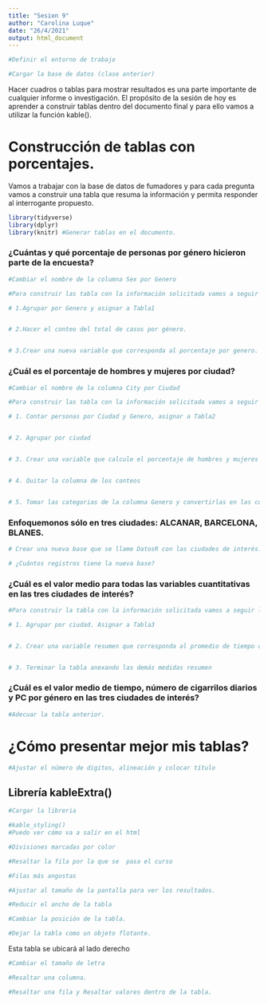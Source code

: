 ```yaml
---
title: "Sesion 9"
author: "Carolina Luque"
date: "26/4/2021"
output: html_document
---
```


```r
#Definir el entorno de trabajo

```

```r
#Cargar la base de datos (clase anterior)

```

Hacer cuadros o tablas para mostrar resultados es una parte importante de cualquier informe o investigación. El propósito de la sesión de hoy es aprender a construir tablas dentro del documento final y para ello vamos a utilizar la función kable().


# Construcción de tablas con porcentajes.

Vamos a trabajar con la base de datos de fumadores y para cada pregunta vamos a construir una tabla que resuma la información y permita responder al interrogante propuesto.

```r
library(tidyverse)
library(dplyr)
library(knitr) #Generar tablas en el documento.
```

### ¿Cuántas y qué porcentaje de personas por género hicieron parte de la encuesta?


```r
#Cambiar el nombre de la columna Sex por Genero

```


```r
#Para construir las tabla con la información solicitada vamos a seguir los siguientes pasos:

# 1.Agrupar por Genero y asignar a Tabla1


# 2.Hacer el conteo del total de casos por género.


# 3.Crear una nueva variable que corresponda al porcentaje por genero.


```




### ¿Cuál es el porcentaje de hombres y mujeres por ciudad?

```r
#Cambiar el nombre de la columna City por Ciudad

```


```r
#Para construir las tabla con la información solicitada vamos a seguir los siguientes pasos:

# 1. Contar personas por Ciudad y Genero, asignar a Tabla2


# 2. Agrupar por ciudad


# 3. Crear una variable que calcule el porcentaje de hombres y mujeres por ciudad.


# 4. Quitar la columna de los conteos 


# 5. Tomar las categorias de la columna Genero y convertirlas en las columnas indicando el porcentaje en cada caso


```



### Enfoquemonos sólo en tres ciudades: ALCANAR, BARCELONA, BLANES.

```r
# Crear una nueva base que se llame DatosR con las ciudades de interés.


```

```r
# ¿Cuántos registros tiene la nueva base?

```

### ¿Cuál es el valor medio para todas las variables cuantitativas en las tres ciudades de interés?

```r
#Para construir la tabla con la información solicitada vamos a seguir los siguientes pasos:

# 1. Agrupar por ciudad. Asignar a Tabla3


# 2. Crear una variable resumen que corresponda al promedio de tiempo que llevan fumando las personas en cada ciudad.


# 3. Terminar la tabla anexando las demás medidas resumen

```


### ¿Cuál es el valor medio de tiempo, número de cigarrilos diarios y PC por género en las tres ciudades de interés?

```r
#Adecuar la tabla anterior. 


```

# ¿Cómo presentar mejor mis tablas?

```r
#Ajustar el número de digitos, alineación y colocar título

```

## Librería kableExtra()

```r
#Cargar la libreria

```


```r
#kable_styling()
#Puedo ver cómo va a salir en el html

```

```r
#Divisiones marcadas por color

```

```r
#Resaltar la fila por la que se  pasa el curso

```


```r
#Filas más angostas

```

```r
#Ajustar al tamaño de la pantalla para ver los resultados.

```


```r
#Reducir el ancho de la tabla

```

```r
#Cambiar la posición de la tabla.

```


```r
#Dejar la tabla como un objeto flotante.

```

Esta tabla se ubicará al lado derecho

```r
#Cambiar el tamaño de letra 

```

```r
#Resaltar una columna.

```

```r
#Resaltar una fila y Resaltar valores dentro de la tabla.

```
